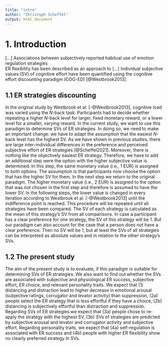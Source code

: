 ```yaml
---
title: "intro"
author: "Christoph Scheffel"
output: html_document
---
```


# 1. Introduction

[...]
Associations between subjectively reported habitual use of emotion regulation strategies <!-- Als Überleitung: Maladaptive ER Strategien zu ER Flexibility -->  
ER flexibility has been described as an approach to 
[...]
<!-- Überleitung zu SVs-->
Individual subjective values (SV) of cognitive effort have been quantified using the cognitive effort discounting paradigm (COG-ED) [@Westbrook2013]. 

## 1.1 ER strategies discounting

In the original study by Westbrook et al. [-@Westbrook2013], cognitive load was varied using the *N*-back task. 
Participants had to decide whether repeating a higher *N*-back level for larger, fixed monetary reward, or a lower level for a smaller, varying reward. 
In the current study, we want to use this paradigm to determine SVs of ER strategies.
In doing so, we need to make an important change: we have to adapt the assumption that the easiest *N*-back level has the highest SV.
As we have shown in previous studies, there are large inter-individual differences in the preference and perceived subjective effort of ER strategies [@Scheffel2021].
Moreover, there is nothing like the objectively easiest ER strategy.
Therefore, we have to add an additional step were the option with the higher subjective value is determined. 
In this step, the same monetary value (i.e., 1 EUR) is assigned to both options.
The assumption is that participants now choose the option that has the higher SV for them.
In the next step we return to the original paradigm.
The higher monetary value (i.e., 2 EUR) is assigned to the option that was not chosen in the first step and therefore is assumed to have the lower SV.
In the following steps, the lower value is changed in every iteration according to Westbrook et al. [-@Westbrook2013] until the indifference point is reached.
This procedure will be repeated until all strategies have been compared.
The SV of each strategy is calculated as the mean of this strategy's SV from all comparisons.
In case a participant has a clear preference for one strategy, the SV of this strategy will be 1.
But our paradigm can also account for the case that a person does not have a clear preference.
Then no SV will be 1, but at least the SVs of all strategies can be interpreted as absolute values and in relation to the other strategy's SVs.

## 1.2 The present study
The aim of the present study is to evaluate, if this paradigm is suitable for determining SVs of ER strategies. 
We also want to find out whether the SVs are associated with subjective and physiological ER success, subjective effort, ER choice, and relevant personality traits.
We expect that (1) distancing and distraction lead to higher decrease in emotional arousal (subjective ratings, corrugator and levator activity) than suppression, (2a) people select the ER strategy that is less effortful if they have a choice, (2b) distancing is subjectively effortful than distraction and suppression.
Regarding SVs of ER strategies we expect that (3a) people chose to re-apply the strategy with the highest SV, (3b) SVs of strategies are predicted by subjective arousal and levator and corrugator activity and subjective effort.
Regarding personality traits, we expect that (4a) self-regulation is associated with ER success and (4b) people with higher ER flexibility show no clearly preferred strategy in SVs. 
<!-- to specific ? to unspecific? -->
